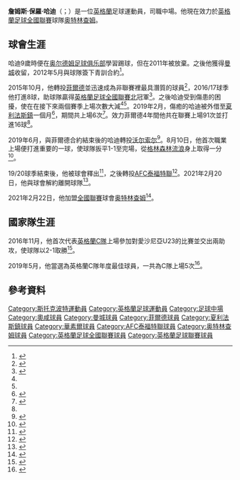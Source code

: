 {{noteTA
|G1=Football
|G2=FAcup
}}
{{Infobox football biography
|name           = 詹姆斯·哈迪
|image          = 
|image_size     = 
|caption        = 
|fullname       = James Paul Hardy<ref>{{cite web |url=https://www.efl.com/siteassets/image/201920/general-news/efl-squad-numbering-06.09.2019.pdf |title=Notification of shirt numbers: Walsall |publisher=English Football League |page=74 |accessdate=2019-10-27 |archive-date=2019-10-15 |archive-url=https://web.archive.org/web/20191015101423/https://www.efl.com/siteassets/image/201920/general-news/efl-squad-numbering-06.09.2019.pdf |dead-url=no }}</ref>
|birth_date     = {{birth date and age|1996|5|11}}
|birth_place    = [[英格蘭|英格蘭]][[斯托克波特|斯托克波特]]
|height         = 
|position       = [[中場_(足球)|中場]]
|currentclub    = [[奥特林查姆足球俱乐部|奥特林查姆]]
|clubnumber     = 
|youthyears1    = 2005–2011
|youthclubs1    = [[奥尔德姆足球俱乐部|奥尔德姆]]
|youthyears2    = 2012–2015
|youthclubs2    = [[曼彻斯特城足球俱乐部|曼城]]
|years1         = 2015–2019
|clubs1         = [[菲爾德足球會|AFC菲爾德]]
|caps1          = 91
|goals1         = 16
|years2         = 2019
|clubs2         = → [[夏利法斯鎮足球會|夏利法斯鎮]]
|caps2          = 6
|goals2         = 0
|years3         = 2019–2020
|clubs3         = [[沃尔索尔足球俱乐部|沃尔索尔]]
|caps3          = 11
|goals3         = 1
|years4         = 2020–2021
|clubs4         = [[AFC泰福特聯|AFC泰福特聯]]
|caps4          = 17
|goals4         = 1
|years5         = 2021–
|clubs5         = [[奥特林查姆足球俱乐部|奥特林查姆]]
|caps5          = 0
|goals5         = 0
|nationalyears1 = 2016–2019
|nationalteam1  = [[英格蘭足球代表丙隊|英格蘭C]]
|nationalcaps1  = 5
|nationalgoals1 = 0
|club-update    = 22:55, 22 February 2021 (UTC)
}}
'''詹姆斯·保羅·哈迪'''（{{lang-en|James Paul Hardy}}；{{bd|1996年|5月11日}}）是一位[[英格蘭|英格蘭]]足球運動員，司職中場。他現在效力於[[英格蘭足球全國聯賽_(第一級)|英格蘭足球全國聯賽]]球隊[[奥特林查姆足球俱乐部|奥特林查姆]]。

==球會生涯==
哈迪9歲時便在[[奥尔德姆足球俱乐部|奥尔德姆足球俱乐部]]學習踢球，但在2011年被放棄。之後他獲得[[曼彻斯特城足球俱乐部|曼城]]收留，2012年5月與球隊簽下青訓合約<ref>{{cite web|url=https://www.mancity.com/news/academy/academy-news/2013/march/james-hardy-interview|title=James Hardy: In Development|date=2013-03-13|accessdate=2019-10-28|publisher=Man City|archive-date=2019-10-28|archive-url=https://web.archive.org/web/20191028225923/https://www.mancity.com/news/academy/academy-news/2013/march/james-hardy-interview|dead-url=no}}</ref>。

2015年10月，他轉投[[菲爾德足球會|菲爾德]]並迅速成為非聯賽裡最具潛質的球員<ref name="Gazette">{{cite news|url=https://www.blackpoolgazette.co.uk/sport/football/afc-fylde/massive-summer-facing-hardy-says-fylde-boss-challinor-1-9074012|title=Massive summer facing Hardy says Fylde boss Challinor|date=2018-03-20|accessdate=2019-10-28|publisher=Blackpool Gazette|archive-date=2019-10-28|archive-url=https://web.archive.org/web/20191028225903/https://www.blackpoolgazette.co.uk/sport/football/afc-fylde/massive-summer-facing-hardy-says-fylde-boss-challinor-1-9074012|dead-url=no}}</ref>，2016/17球季他打進8球，助球隊贏得[[英格蘭足球全國聯賽北|英格蘭足球全國聯賽北]]冠軍<ref name="Soccerway">{{soccerway|376305|james-hardy|accessdate=2019-06-25}}</ref>。之後哈迪受到傷患的困擾，使在在接下來兩個賽季上場次數大減<ref name="Gazette"/><ref name="Soccerway"/>。2019年2月，傷癒的哈迪被外借至[[夏利法斯鎮足球會|夏利法斯鎮]]一個月<ref>{{cite web|url=http://www.afcfylde.co.uk/james-hardy-joins-halifax-town-on-loan/|title=James Hardy joins Halifax Town on loan|date=2019-02-16|accessdate=2019-10-28|publisher=AFC Fylde|archive-date=2019-10-28|archive-url=https://web.archive.org/web/20191028225905/http://www.afcfylde.co.uk/james-hardy-joins-halifax-town-on-loan/|dead-url=no}}</ref>，期間共上場6次<ref>{{cite web|url=https://fchalifaxtown.com/news/hardy-returns-to-fylde/|title=Hardy returns to Fylde|date=2019-03-15|accessdate=2019-10-28|publisher=AFC Fylde|archive-date=2020-09-29|archive-url=https://web.archive.org/web/20200929124309/https://fchalifaxtown.com/news/hardy-returns-to-fylde/|dead-url=no}}</ref>。效力菲爾德4年間他共在聯賽上場91次並打進16球<ref name="Soccerway"/>。

2019年6月，與菲爾德合約結束後的哈迪轉投[[沃尔索尔足球俱乐部|沃尔索尔]]<ref>{{cite web|url=https://www.bbc.co.uk/sport/football/48749289|title=Walsall: Liam Kinsella signs new deal, James Hardy joins from AFC Fylde|date=2019-06-24|accessdate=2019-06-25|publisher=BBC Sport|archive-date=2019-10-04|archive-url=https://web.archive.org/web/20191004133414/https://www.bbc.co.uk/sport/football/48749289|dead-url=no}}</ref>。8月10日，他首次職業上場便打進重要的一球，使球隊扳平1-1至完場，從[[格林森林流浪足球俱乐部|格林森林流浪]]身上取得一分<ref>{{cite web|url=https://www.bbc.co.uk/sport/football/49214560|title=Walsall 1–1 Forest Green Rovers|date=2019-08-10|accessdate=2019-10-28|publisher=BBC Sport|archive-date=2019-08-15|archive-url=https://web.archive.org/web/20190815125757/https://www.bbc.co.uk/sport/football/49214560|dead-url=no}}</ref>。

19/20球季結束後，他被球會釋出<ref>{{Cite web|url=https://www.saddlers.co.uk/news/2020/june/club-statement-released--retained-list/|title=Club Statement: Released & Retained List|website=www.saddlers.co.uk|access-date=2021-03-18|archive-date=2021-01-26|archive-url=https://web.archive.org/web/20210126153016/https://www.saddlers.co.uk/news/2020/june/club-statement-released--retained-list/|dead-url=no}}</ref>，之後轉投[[AFC泰福特聯|AFC泰福特聯]]<ref>{{Cite web|url=https://www.shropshirestar.com/sport/football/afc-telford-united/2020/08/11/afc-telford-united-complete-statement-signing-of-former-walsall-attacker-james-hardy/|title=AFC Telford United complete statement signing of former Walsall attacker James Hardy|first=Lewis|last=Cox|website=www.shropshirestar.com}}</ref>。2021年2月20日，他與球會解約離開球隊<ref>{{cite web |url=https://www.telfordunited.com/news/james-hardy/ |title=James Hardy |publisher=AFC Telford United |date=2021-02-20 |accessdate=2021-02-21 |archive-date=2021-02-24 |archive-url=https://web.archive.org/web/20210224175148/https://www.telfordunited.com/news/james-hardy/ |dead-url=no }}</ref>。

2021年2月22日，他加盟[[英格蘭足球全國聯賽_(第一級)|全國聯賽]]球會[[奥特林查姆足球俱乐部|奥特林查姆]]<ref>{{cite web |url=https://www.altrinchamfc.com/news/laurels-for-hardy-phil-praises-new-signing-james |title=Laurels for Hardy! Phil praises new signing James |publisher=Altrincham FC |date=2021-02-22 |accessdate=2021-02-22 |archive-date=2021-02-25 |archive-url=https://web.archive.org/web/20210225131701/https://www.altrinchamfc.com/news/laurels-for-hardy-phil-praises-new-signing-james |dead-url=no }}</ref>。

==國家隊生涯==
2016年11月，他首次代表[[英格蘭足球代表丙隊|英格蘭C隊]]上場參加對愛沙尼亞U23的比賽並交出兩助攻，使球隊以2-1取勝<ref>{{cite web|url=http://fullcontactlaw.co.uk/2016/11/fc-client-james-hardy-makes-england-c-debut/|title=FC client James Hardy makes England C debut|date=2016-11-15|accessdate=2019-10-28|publisher=Full Contact|archive-date=2021-01-26|archive-url=https://web.archive.org/web/20210126044103/http://fullcontactlaw.co.uk/2016/11/fc-client-james-hardy-makes-england-c-debut/|dead-url=no}}</ref>。

2019年5月，他當選為英格蘭C隊年度最佳球員，一共為C隊上場5次<ref>{{cite web|url=https://www.thenonleaguefootballpaper.com/features/national-game-awards/27048/buildbase-national-game-awards-the-fa-england-c-player-of-the-year-james-hardy/|title=Buildbase National Game Awards: The FA England C Player of the Year – James Hardy|date=2019-05-23|accessdate=2019-10-28|publisher=Non-League Paper|archive-date=2019-10-28|archive-url=https://web.archive.org/web/20191028225907/https://www.thenonleaguefootballpaper.com/features/national-game-awards/27048/buildbase-national-game-awards-the-fa-england-c-player-of-the-year-james-hardy/|dead-url=no}}</ref>。

==參考資料==
{{reflist}}

{{DEFAULTSORT:Hardy, James}}
[[Category:斯托克波特運動員|Category:斯托克波特運動員]]
[[Category:英格蘭足球運動員|Category:英格蘭足球運動員]]
[[Category:足球中場|Category:足球中場]]
[[Category:奧咸球員|Category:奧咸球員]]
[[Category:曼城球員|Category:曼城球員]]
[[Category:菲爾德球員|Category:菲爾德球員]]
[[Category:夏利法斯鎮球員|Category:夏利法斯鎮球員]]
[[Category:華素爾球員|Category:華素爾球員]]
[[Category:AFC泰福特聯球員|Category:AFC泰福特聯球員]]
[[Category:奥特林查姆球員|Category:奥特林查姆球員]]
[[Category:英格蘭足球全國聯賽球員|Category:英格蘭足球全國聯賽球員]]
[[Category:英格蘭足球聯賽球員|Category:英格蘭足球聯賽球員]]
